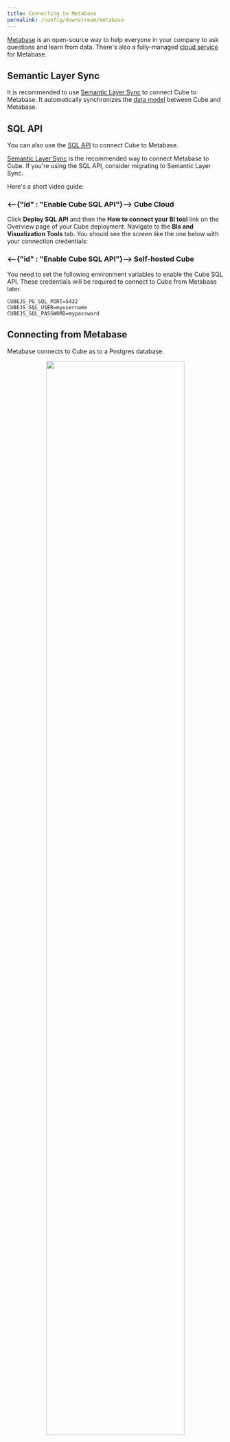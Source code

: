 ```yaml
---
title: Connecting to Metabase
permalink: /config/downstream/metabase
---
```


[Metabase][metabase-oss] is an open-source way to help everyone in your
company to ask questions and learn from data. There's also a fully-managed
[cloud service][metabase] for Metabase.

## Semantic Layer Sync

It is recommended to use [Semantic Layer Sync][ref-sls] to connect Cube to
Metabase. It automatically synchronizes the [data model][ref-data-model]
between Cube and Metabase.

## SQL API

You can also use the [SQL API][ref-sql-api] to connect Cube to Metabase. 

<WarningBox>

[Semantic Layer Sync][ref-sls] is the recommended way to connect Metabase to
Cube. If you're using the SQL API, consider migrating to Semantic Layer Sync.

</WarningBox>

Here's a short video guide:

<LoomVideo url="https://www.loom.com/embed/38752bb23e5244d1a43675795c470a53" />

### <--{"id" : "Enable Cube SQL API"}--> Cube Cloud

Click **Deploy SQL API** and then the **How to connect your BI tool** link on
the Overview page of your Cube deployment. Navigate to the **BIs and
Visualization Tools** tab. You should see the screen like the one below with
your connection credentials:

<Screenshot src="https://ucarecdn.com/78a4b90c-da5a-4d1f-9775-59ce6e7baad0/" />

### <--{"id" : "Enable Cube SQL API"}--> Self-hosted Cube

You need to set the following environment variables to enable the Cube SQL API.
These credentials will be required to connect to Cube from Metabase later.

```dotenv
CUBEJS_PG_SQL_PORT=5432
CUBEJS_SQL_USER=myusername
CUBEJS_SQL_PASSWORD=mypassword
```

## Connecting from Metabase

Metabase connects to Cube as to a Postgres database.

<div style="text-align: center">
  <img
    src="https://ucarecdn.com/15722cdb-901e-4f21-aab2-b8c468997e4d/"
    style="border: none"
    width="80%"
  />
</div>

## Querying data

Your cubes will be exposed as tables, where both your measures and dimensions
are columns.

<div style="text-align: center">
  <img
    src="https://ucarecdn.com/e25bff7f-c3d2-4b33-a8a4-72681e71f60c/"
    style="border: none"
    width="100%"
  />
</div>

You can write SQL in Metabase that will be executed in Cube. Learn more about
Cube SQL syntax on the [reference page][ref-sql-api]. You can also create a
visualization of the executed SQL query.

<div style="text-align: center">
  <img
    src="https://ucarecdn.com/c2740434-69ae-4e0b-ab3c-755205963892/"
    style="border: none"
    width="100%"
  />
</div>

If you prefer using the UI interface to "Ask a question", you can do that as
well.

<div style="text-align: center">
  <img
    src="https://ucarecdn.com/aac8591f-47ae-47a3-b4f0-51a7164d6305/"
    style="border: none"
    width="100%"
  />
</div>

[ref-getting-started]: /getting-started/cloud/overview
[ref-sql-api]: /backend/sql
[metabase-oss]: https://github.com/metabase/metabase
[metabase]: https://www.metabase.com
[ref-sls]: /semantic-layer-sync
[ref-sql-api]: /backend/sql
[ref-data-model]: /schema/getting-started
